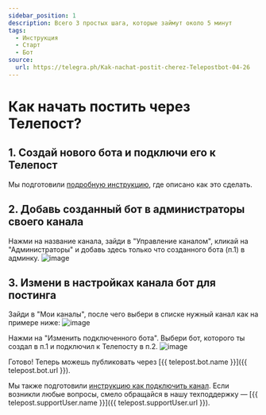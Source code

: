 ```yaml
---
sidebar_position: 1
description: Всего 3 простых шага, которые займут около 5 минут
tags:
  - Инструкция
  - Старт
  - Бот
source:
  url: https://telegra.ph/Kak-nachat-postit-cherez-Telepostbot-04-26
---
```


# Как начать постить через Телепост?

## 1. Создай нового бота и подключи его к Телепост

Мы подготовили [подробную инструкцию](personal-bot-for-telepost.mdx), где описано как это сделать.

## 2. Добавь созданный бот в администраторы своего канала

Нажми на название канала, зайди в "Управление каналом", кликай на "Администраторы" и добавь здесь только что созданного бота (п.1) в админку.
![image](https://user-images.githubusercontent.com/24430718/106378979-c16a4980-63b9-11eb-9721-3233b19b308d.png)

## 3. Измени в настройках канала бот для постинга

Зайди в "Мои каналы", после чего выбери в списке нужный канал как на примере ниже:
![image](https://user-images.githubusercontent.com/24430718/106379002-f6769c00-63b9-11eb-86ff-53510a2fc498.png)

Нажми на "Изменить подключенного бота". Выбери бот, которого ты создал в п.1 и подключил к Телепосту в п.2.
![image](https://user-images.githubusercontent.com/24430718/106379045-54a37f00-63ba-11eb-97f7-27f0e7da55cb.png)

Готово! Теперь можешь публиковать через [{{ telepost.bot.name }}]({{ telepost.bot.url }}).

Мы также подготовили [инструкцию как подключить канал](add-channel-in-telepostbot.mdx).
Если возникли любые вопросы, смело обращайся в нашу техподдержку — [{{ telepost.supportUser.name }}]({{ telepost.supportUser.url }}).
